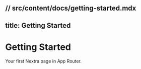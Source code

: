// src/content/docs/getting-started.mdx
---
title: Getting Started
---
# Getting Started
Your first Nextra page in App Router.
